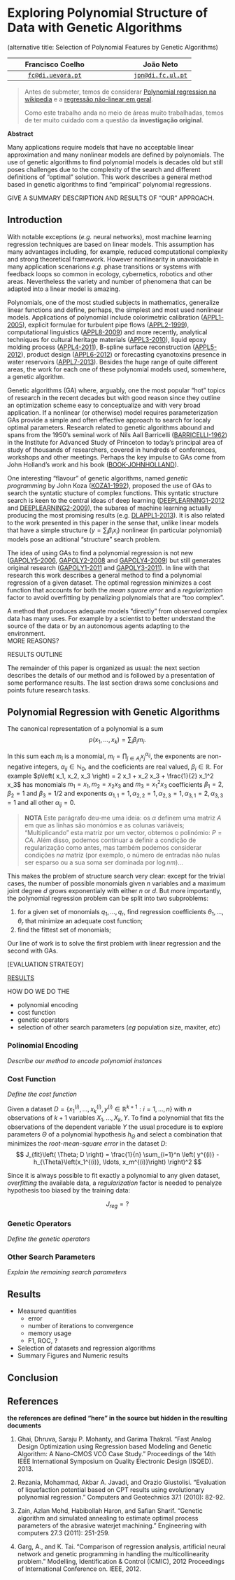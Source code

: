 # Exploring Polynomial Structure of Data with Genetic Algorithms

(alternative title: Selection of Polynomial Features by Genetic Algorithms)

Francisco Coelho |  | João Neto
:---------------:|-----|:---------:
[`fc@di.uevora.pt`](mailto://fc@di.uevora.pt)| |[`jpn@di.fc.ul.pt`](mailto://jpn@di.fc.ul.pt)


>Antes de submeter, temos de considerar [Polynomial regression na wikipedia](http://en.wikipedia.org/wiki/Polynomial_regression) e a [regressão não-linear em geral](https://www.google.pt/search?q=nonlinear+regression).  
>
>Como este trabalho anda no meio de áreas muito trabalhadas, temos de ter muito cuidado com a questão da **investigação original**.

**Abstract**  

Many applications require models that have no acceptable linear approximation and many nonlinear models are defined by polynomials. The use of genetic algorithms to find polynomial models is decades old but still poses challenges due to the complexity of the search and different definitions of "optimal" solution.
This work describes a general method based in genetic algorithms to find "empirical" polynomial regressions.

GIVE A SUMMARY DESCRIPTION AND RESULTS OF "OUR" APPROACH.

## Introduction

With notable exceptions (_e.g._ neural networks), most machine learning regression techniques are based on linear models. This assumption has many advantages including, for example, reduced computational complexity and strong theoretical framework. However nonlinearity in unavoidable in many application scenarions _e.g._ phase transitions or systems with feedback loops so common in ecology, cybernetics, robotics and other areas. Nevertheless the variety and number of phenomena that can be adapted into a linear model is amazing.

Polynomials, one of the most studied subjects in mathematics, generalize linear functions and define, perhaps, the simplest and most used nonlinear models. Applications of polynomial include colorimetric calibration ([APPL1-2005]), explicit formulae for turbulent pipe flows ([APPL2-1999]), computational linguistics ([APPL8-2009]) and more recently, analytical techniques for cultural heritage materials ([APPL3-2010]), liquid epoxy molding process ([APPL4-2011]), B-spline surface reconstruction ([APPL5-2012]), product design ([APPL6-2012]) or forecasting cyanotoxins presence in water reservoirs ([APPL7-2013]). Besides the huge range of quite different areas, the work for each one of these polynomial models used, somewhere, a genetic algorithm.

Genetic algorithms (GA) where, arguably, one the most popular "hot" topics of research in the recent decades but with good reason since they outline an optimization scheme easy to conceptualize and with very broad application. If a nonlinear (or otherwise) model requires parameterization GAs provide a simple and often effective approach to search for localy optimal parameters. Research related to genetic algorithms abound and spans from the 1950's seminal work of Nils Aall Barricelli ([BARRICELLI-1962]) in the Institute for Advanced Study of Princeton to today's principal area of study of thousands of researchers, covered in hundreds of conferences, workshops and other meetings. Perhaps the key impulse to GAs come from John Holland's work and his book ([BOOK-JOHNHOLLAND]).  

One interesting "flavour" of genetic algorithms, named _genetic programming_ by John Koza ([KOZA1-1992]), proposed the use of GAs to search the syntatic stucture of complex functions. This syntatic structure search is keen to the central ideas of deep learning ([DEEPLEARNING1-2012] and [DEEPLEARNING2-2009]), the subarea of machine learning actually producing the most promising results (e.g. [DLAPPL1-2013]). It is also related to the work presented in this paper in the sense that, unlike linear models that have a simple structure ($y=\sum_i \beta_i x_i$) nonlinear (in particular polynomial) models pose an aditional "structure" search problem.

The idea of using GAs to find a polynomial regression is not new ([GAPOLY5-2006], [GAPOLY2-2008] and [GAPOLY4-2009]) but still generates original research ([GAPOLY1-2011] and [GAPOLY3-2011]). In line with that research this work describes a general method to find a polynomial regression of a given dataset. The optimal regression minimizes a cost function that accounts for both the _mean square error_ and a _regularization_ factor to avoid overfitting by penalizing polynomials that are "too complex". 

A method that produces adequate models "directly" from observed complex data has many uses. For example by a scientist to better understand the source of the data or by an autonomous agents adapting to the environment.  
MORE REASONS?  

RESULTS OUTLINE  

The remainder of this paper is organized as usual: the next section describes the details of our method and is followed by a presentation of some performance results. The last section draws some conclusions and points future research tasks.

## Polynomial Regression with Genetic Algorithms

The canonical representation of a polynomial is a sum
$$
p\left( x_1, \ldots, x_k\right) = \sum_i \beta_i m_i.
$$

In this sum each $m_i$ is a monomial, $m_i = \prod_{j\in A_i} x_j^{\alpha_{ij}}$, the exponents are non-negative integers, $\alpha_{ij}\in\mathbb{N}_0$, and the coeficients are real valued, $\beta_i \in \mathbb{R}$. For example $p\left( x_1, x_2, x_3 \right) = 2 x_1 + x_2 x_3 + \frac{1}{2} x_1^2 x_3$ has monomials $m_1 = x_1, m_2 = x_2 x_3$ and $m_3 = x_1^2 x_3$ coefficients $\beta_1 = 2, \beta_2 = 1$ and $\beta_3 = 1/2$ and exponents $\alpha_{1,1} = 1, \alpha_{2,2}=1, \alpha_{2,3} = 1, \alpha_{3,1} = 2, \alpha_{3,3} = 1$ and all other $\alpha_{ij} = 0$.



> **NOTA** Este parágrafo deu-me uma ideia: os $\alpha$ definem uma matriz $A$ em que as linhas são monómios e as colunas variáveis; "Multiplicando" esta matriz por um vector, obtemos o polinómio: $P=CA$. Além disso, podemos continuar a definir a condição de regularização como antes, mas também podemos considerar condições *na* matriz (por exemplo, o número de entradas não nulas ser esparso ou a sua soma ser dominada por $\log nm$)... 


This makes the problem of structure search very clear: except for the trivial cases, the number of possible monomials given $n$ variables and a maximum joint degree $d$ grows exponentialy with either $n$ or $d$. But more importantly, the polynomial regression problem can be split into two subproblems:

1. for a given set of monomials $q_1, \ldots, q_r$, find regression coefficients $\theta_1,\ldots,\theta_r$ that minimize an adequate cost function;
2. find the fittest set of monomials;

Our line of work is to solve the first problem with linear regression and the second with GAs.

[EVALUATION STRATEGY]  

[RESULTS]


HOW DO WE DO THE

* polynomial encoding
* cost function
* genetic operators
* selection of other search parameters (_eg_ population size, maxiter, _etc_)


### Polinomial Encoding

_Describe our method to encode polynomial instances_

### Cost Function

_Define the cost function_

Given a dataset $D=\left\lbrace x_1^{(i)}, \ldots, x_k^{(i)}, y^{(i)} \in \mathbb{R}^{k+1} : i = 1,\ldots, n \right\rbrace$ with $n$ observations of $k+1$ variables $X_1, \ldots, X_k, Y$. To find a polynomial that fits the observations of the dependent variable $Y$ the usual procedure is to explore parameters $\Theta$ of a polynomial hypothesis $h_{\Theta}$ and select a combination that minimizes the _root-mean-square error_ in the dataset $D$:
$$
J_{fit}\left( \Theta; D \right) = \frac{1}{n} \sum_{i=1}^n \left( y^{(i)} - h_{\Theta}\left(x_1^{(i)}, \ldots, x_m^{(i)}\right) \right)^2
$$

Since it is always possible to fit exactly a polynomial to any given dataset, _overfitting_ the available data, a _regularization_ factor is needed to penalyze hypothesis too biased by the training data:

$$
J_{reg} = ?
$$

### Genetic Operators

_Define the genetic operators_

### Other Search Parameters

_Explain the remaining search parameters_

## Results

* Measured quantities
  - error
  - number of iterations to convergence
  - memory usage
  - F1, ROC, ?  
* Selection of datasets and regression algorithms
* Summary Figures and Numeric results

## Conclusion


## References

**the references are defined "here" in the source but hidden in the resulting documents**

1. Ghai, Dhruva, Saraju P. Mohanty, and Garima Thakral. "Fast Analog Design Optimization using Regression based Modeling and Genetic Algorithm: A Nano-CMOS VCO Case Study." Proceedings of the 14th IEEE International Symposium on Quality Electronic Design (ISQED). 2013.

1. Rezania, Mohammad, Akbar A. Javadi, and Orazio Giustolisi. "Evaluation of liquefaction potential based on CPT results using evolutionary polynomial regression." Computers and Geotechnics 37.1 (2010): 82-92.

1. Zain, Azlan Mohd, Habibollah Haron, and Safian Sharif. "Genetic algorithm and simulated annealing to estimate optimal process parameters of the abrasive waterjet machining." Engineering with computers 27.3 (2011): 251-259.

1. Garg, A., and K. Tai. "Comparison of regression analysis, artificial neural network and genetic programming in handling the multicollinearity problem." Modelling, Identification & Control (ICMIC), 2012 Proceedings of International Conference on. IEEE, 2012.

[GAPOLY1-2011]: http://dx.doi.org/10.4203/ccp.97.39 "Optimal Polynomial Regression Models by using a Genetic Algorithm"

[GAPOLY2-2008]: http://citeseerx.ist.psu.edu/viewdoc/summary?doi=10.1.1.152.7415 "Optimal Sampling of Genetic Algorithms on Polynomial Regression"

[GAPOLY3-2011]: http://www.eejournal.ktu.lt/index.php/elt/article/view/460 "Polynomial Curve Fitting with Varying Real Powers"

[GAPOLY4-2009]: http://dx.doi.org/10.1016/j.eswa.2008.06.046 "A Novel hybrid genetic algorithm for kernel function and parameter optimization in support vector regression"

[GAPOLY5-2006]: http://dx.doi.org/10.1007/s00500-005-0008-8 "Genetic polynomial regression as input selection algorithm for non-linear identification"

[APPL1-2005]: http://dx.doi.org/10.1109/WISP.2005.1531626 "Adaptive polynomial regression for colorimetric scanner calibration using genetic algorithms"

[APPL2-1999]: http://www.environmental-expert.com/Files/5302/articles/5912/art-4.pdf "Method for the identification of explicit polynomial formulae for the friction in turbulent pipe flow"

[APPL3-2010]: http://discovery.ucl.ac.uk/459862/1/459862_Csefalvayova_2010_Talanta_EPS.pdf "Use of genetic algorithms with multivariate regression for determination of gelatine in historic papers based on FT-IR and NIR spectral data"

[APPL4-2011]: http://dx.doi.org/10.1109/TII.2010.2100130 "Modeling of a liquid epoxy molding process using a particle swarm optimization-based fuzzy regression approach"

[APPL5-2012]: http://dx.doi.org/10.1016/j.ins.2010.09.031 "Iterative two-step genetic-algorithm-based method for efficient polynomial B-spline surface reconstruction"

[APPL6-2012]: http://dx.doi.org/10.1007/978-3-642-27476-3_6 "Development of Product Design Models Using Fuzzy Regression Based Genetic Programming"

[APPL7-2013]: http://dx.doi.org/10.1016/j.envres.2013.01.001 "Hybrid modelling based on support vector regression with genetic algorithms in forecasting the cyanotoxins presence in the Trasona reservoir (Northern Spain)"

[APPL8-2009]: http://dx.doi.org/10.1007/s00500-008-0362-4 "Obtaining linguistic fuzzy rule-based regression models from imprecise data with multiobjective genetic algorithms"

[BOOK-JOHNHOLLAND]: http://mitpress.mit.edu/books/adaptation-natural-and-artificial-systems "Adaptation in Natural and Artificial Systems"

[DEEPLEARNING1-2012]: http://arxiv.org/abs/1206.5538 "Representation Learning: A Review and New Perspectives"

[DEEPLEARNING2-2009]: http://www.iro.umontreal.ca/~lisa/publications2/index.php/publications/show/239 "Learning Deep Architectures for AI"

[KOZA1-1992]: http://mitpress.mit.edu/books/genetic-programming "Genetic Programming: On the Programming of Computers by Means of Natural Selection, by John R. Koza, (1992)"

[BARRICELLI-1962]: http://dx.doi.org/10.1007%2FBF01556771 "Numerical testing of evolution theories : Part I Theoretical introduction and basic tests"

[DLAPPL1-2013]: http://www.cs.toronto.edu/~dtarlow/TarSwerCharSutZem_ICML2013.pdf "Tarlow, Daniel and Sutskever, Ilya and Zemel, Richard S. Stochastic k-Neighborhood Selection for Supervised and Unsupervised Learning. 2013. in Proceedings of the 30th International Conference on Machine Learning (ICML)."
